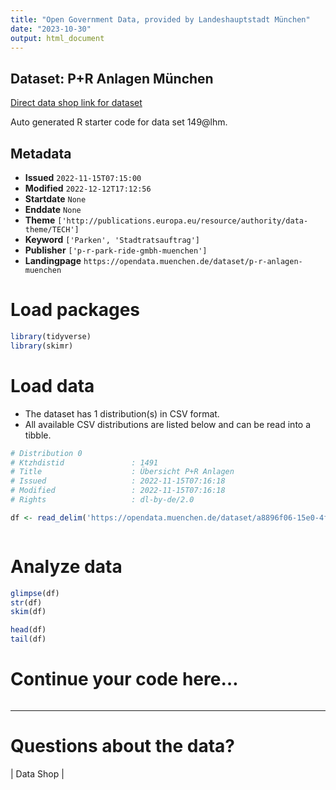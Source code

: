 ```yaml
---
title: "Open Government Data, provided by Landeshauptstadt München"
date: "2023-10-30"
output: html_document
---
```


## Dataset: P+R Anlagen München

[Direct data shop link for dataset](https://opendata.muenchen.de/dataset/p-r-anlagen-muenchen)

Auto generated R starter code for data set 149@lhm.

## Metadata

- **Issued** `2022-11-15T07:15:00`
- **Modified** `2022-12-12T17:12:56`
- **Startdate** `None`
- **Enddate** `None`
- **Theme** `['http://publications.europa.eu/resource/authority/data-theme/TECH']`
- **Keyword** `['Parken', 'Stadtratsauftrag']`
- **Publisher** `['p-r-park-ride-gmbh-muenchen']`
- **Landingpage** `https://opendata.muenchen.de/dataset/p-r-anlagen-muenchen`


# Load packages

```r

library(tidyverse)
library(skimr)

```

# Load data

-   The dataset has 1 distribution(s) in CSV format.
-   All available CSV distributions are listed below and can be read into a tibble.

```r

# Distribution 0
# Ktzhdistid               : 1491
# Title                    : Übersicht P+R Anlagen
# Issued                   : 2022-11-15T07:16:18
# Modified                 : 2022-11-15T07:16:18
# Rights                   : dl-by-de/2.0

df <- read_delim('https://opendata.muenchen.de/dataset/a8896f06-15e0-4f29-a509-55384799fff3/resource/aff2ba04-5eb6-4dfe-bc98-4ec3ec3dfdff/download/ubersicht-pr-anlagen2.csv')



```

# Analyze data

```r

glimpse(df)
str(df)
skim(df)

head(df)
tail(df)

```

# Continue your code here...

```r

```

------------------------------------------------------------------------

# Questions about the data?

 | Data Shop | 
